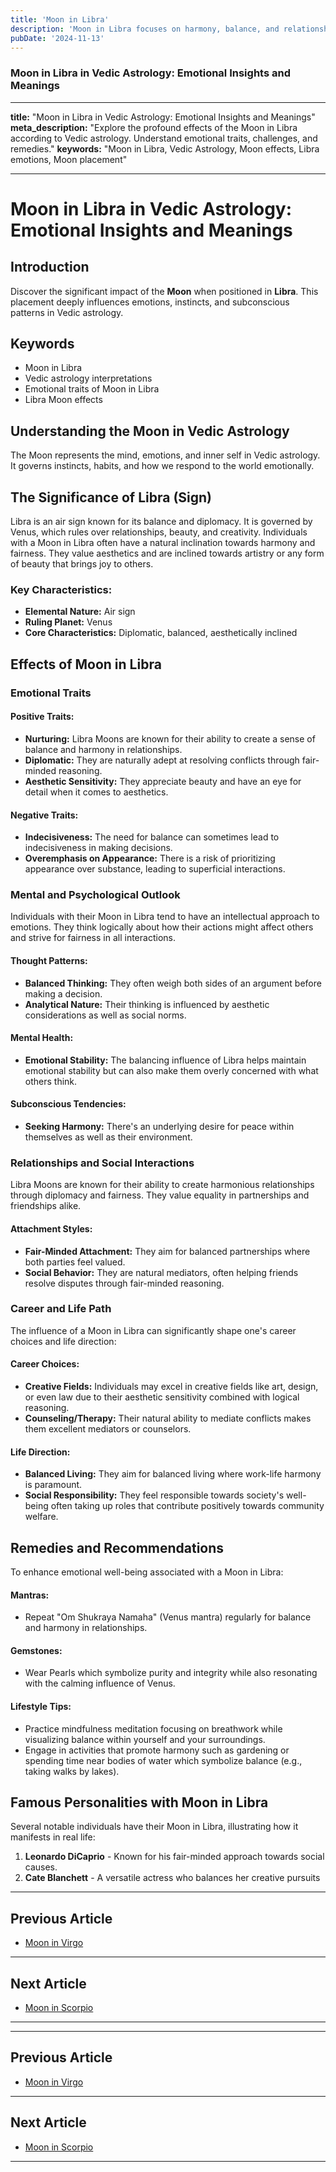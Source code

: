 ```yaml
---
title: 'Moon in Libra'
description: 'Moon in Libra focuses on harmony, balance, and relationships. These individuals value fairness, are diplomatic, and seek peaceful interactions with others in Vedic Astrology'
pubDate: '2024-11-13'
---
```


### Moon in Libra in Vedic Astrology: Emotional Insights and Meanings

---

**title:** "Moon in Libra in Vedic Astrology: Emotional Insights and Meanings"
**meta_description:** "Explore the profound effects of the Moon in Libra according to Vedic astrology. Understand emotional traits, challenges, and remedies."
**keywords:** "Moon in Libra, Vedic Astrology, Moon effects, Libra emotions, Moon placement"

---

# Moon in Libra in Vedic Astrology: Emotional Insights and Meanings

## Introduction

Discover the significant impact of the **Moon** when positioned in **Libra**. This placement deeply influences emotions, instincts, and subconscious patterns in Vedic astrology.

## Keywords

- Moon in Libra
- Vedic astrology interpretations
- Emotional traits of Moon in Libra
- Libra Moon effects

## Understanding the Moon in Vedic Astrology

The Moon represents the mind, emotions, and inner self in Vedic astrology. It governs instincts, habits, and how we respond to the world emotionally.

## The Significance of Libra (Sign)

Libra is an air sign known for its balance and diplomacy. It is governed by Venus, which rules over relationships, beauty, and creativity. Individuals with a Moon in Libra often have a natural inclination towards harmony and fairness. They value aesthetics and are inclined towards artistry or any form of beauty that brings joy to others.

### Key Characteristics:
- **Elemental Nature:** Air sign
- **Ruling Planet:** Venus
- **Core Characteristics:** Diplomatic, balanced, aesthetically inclined

## Effects of Moon in Libra

### Emotional Traits

#### Positive Traits:
- **Nurturing:** Libra Moons are known for their ability to create a sense of balance and harmony in relationships.
- **Diplomatic:** They are naturally adept at resolving conflicts through fair-minded reasoning.
- **Aesthetic Sensitivity:** They appreciate beauty and have an eye for detail when it comes to aesthetics.

#### Negative Traits:
- **Indecisiveness:** The need for balance can sometimes lead to indecisiveness in making decisions.
- **Overemphasis on Appearance:** There is a risk of prioritizing appearance over substance, leading to superficial interactions.

### Mental and Psychological Outlook

Individuals with their Moon in Libra tend to have an intellectual approach to emotions. They think logically about how their actions might affect others and strive for fairness in all interactions.

#### Thought Patterns:
- **Balanced Thinking:** They often weigh both sides of an argument before making a decision.
- **Analytical Nature:** Their thinking is influenced by aesthetic considerations as well as social norms.

#### Mental Health:
- **Emotional Stability:** The balancing influence of Libra helps maintain emotional stability but can also make them overly concerned with what others think.
  
#### Subconscious Tendencies:
- **Seeking Harmony:** There's an underlying desire for peace within themselves as well as their environment.

### Relationships and Social Interactions

Libra Moons are known for their ability to create harmonious relationships through diplomacy and fairness. They value equality in partnerships and friendships alike.

#### Attachment Styles:
 - **Fair-Minded Attachment:** They aim for balanced partnerships where both parties feel valued.
 - **Social Behavior:** They are natural mediators, often helping friends resolve disputes through fair-minded reasoning.

### Career and Life Path

The influence of a Moon in Libra can significantly shape one's career choices and life direction:

#### Career Choices:
 - **Creative Fields:** Individuals may excel in creative fields like art, design, or even law due to their aesthetic sensitivity combined with logical reasoning.
 - **Counseling/Therapy:** Their natural ability to mediate conflicts makes them excellent mediators or counselors.

#### Life Direction:
 - **Balanced Living:** They aim for balanced living where work-life harmony is paramount.
 - **Social Responsibility:** They feel responsible towards society's well-being often taking up roles that contribute positively towards community welfare.

## Remedies and Recommendations

To enhance emotional well-being associated with a Moon in Libra:

#### Mantras:
 - Repeat "Om Shukraya Namaha" (Venus mantra) regularly for balance and harmony in relationships.

#### Gemstones:
 - Wear Pearls which symbolize purity and integrity while also resonating with the calming influence of Venus.

#### Lifestyle Tips:
 - Practice mindfulness meditation focusing on breathwork while visualizing balance within yourself and your surroundings.
 - Engage in activities that promote harmony such as gardening or spending time near bodies of water which symbolize balance (e.g., taking walks by lakes).

## Famous Personalities with Moon in Libra

Several notable individuals have their Moon in Libra, illustrating how it manifests in real life:

1. **Leonardo DiCaprio** - Known for his fair-minded approach towards social causes.
2. **Cate Blanchett** - A versatile actress who balances her creative pursuits
---

## Previous Article
- [Moon in Virgo](/blogs-md/0802_Moon_in_Rashi/080206_Moon_in_Virgo.mdx)

---

## Next Article
- [Moon in Scorpio](/blogs-md/0802_Moon_in_Rashi/080208_Moon_in_Scorpio.mdx)

---
---

## Previous Article
- [Moon in Virgo](080206_Moon_in_Virgo.mdx)

---

## Next Article
- [Moon in Scorpio](080208_Moon_in_Scorpio.mdx)

---
